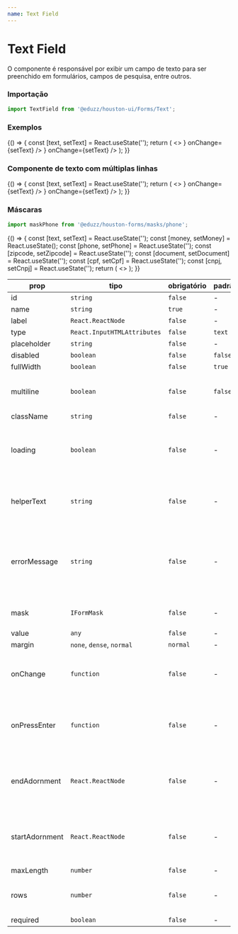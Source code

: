 ```yaml
---
name: Text Field
---
```





# Text Field

O componente é responsável por exibir um campo de texto para ser preenchido em formulários, campos de pesquisa, entre outros.

### Importação

```js
import TextField from '@eduzz/houston-ui/Forms/Text';
```

### Exemplos

<Playground>
  {() => {
    const [text, setText] = React.useState('');
    return (
      <>
        <TextField label='Campo de Texto' value={text} onChange={setText} />
        <TextField label='Campo com ícone' value={text} startAdornment={<InsertEmoticonIcon />} onChange={setText} />
        <TextField label='Campo com ícone' value={text} endAdornment={<InsertEmoticonIcon />} onChange={setText} />
        <TextField label='Campo de Texto' placeholder='Placeholder' value={text} onChange={setText} />
        <TextField label='Campo de Texto Desabilitado' disabled value='Valor enviado via propriedade' />
        <TextField label='Campo de Texto com Carregamento' loading value={text} onChange={setText} />
        <TextField
          label='Campo de Texto com Texto de Ajuda'
          helperText='Um exemplo de campo de ajuda'
          value={text}
          onChange={setText}
        />
        <TextField label='Campo de Texto com Erro' errorMessage='Mensagem de erro' value={text} onChange={setText} />
      </>
    );
  }}
</Playground>

### Componente de texto com múltiplas linhas

<Playground>
  {() => {
    const [text, setText] = React.useState('');
    return (
      <>
        <TextField multiline label='Campo de Texto' value={text} onChange={setText} />
        <TextField
          multiline
          label='Campo com ícone'
          value={text}
          startAdornment={<InsertEmoticonIcon />}
          onChange={setText}
        />
        <TextField
          multiline
          label='Campo com ícone'
          value={text}
          endAdornment={<InsertEmoticonIcon />}
          onChange={setText}
        />
        <TextField multiline label='Campo de Texto' placeholder='Placeholder' value={text} onChange={setText} />
        <TextField multiline label='Campo de Texto Desabilitado' disabled value='Valor enviado via propriedade' />
        <TextField multiline label='Campo de Texto com Carregamento' loading value={text} onChange={setText} />
        <TextField
          multiline
          label='Campo de Texto com Texto de Ajuda'
          helperText='Um exemplo de campo de ajuda'
          value={text}
          onChange={setText}
        />
        <TextField
          multiline
          label='Campo de Texto com Erro'
          errorMessage='Mensagem de erro'
          value={text}
          onChange={setText}
        />
      </>
    );
  }}
</Playground>

### Máscaras

```js
import maskPhone from '@eduzz/houston-forms/masks/phone';
```

<Playground>
  {() => {
    const [text, setText] = React.useState('');
    const [money, setMoney] = React.useState();
    const [phone, setPhone] = React.useState('');
    const [zipcode, setZipcode] = React.useState('');
    const [document, setDocument] = React.useState('');
    const [cpf, setCpf] = React.useState('');
    const [cnpj, setCnpj] = React.useState('');
    return (
      <>
        <TextField label='Moeda' name='money' value={money} onChange={setMoney} mask={moneyMask} />
        <TextField label='Telefone' name='phone' value={phone} onChange={setPhone} mask={phoneMask} />
        <TextField label='CEP' name='zipcode' value={zipcode} onChange={setZipcode} mask={zipcodeMask} />
        <TextField label='Documento' name='document' value={document} onChange={setDocument} mask={documentMask} />
        <TextField label='CNPJ' name='cnpj' value={cnpj} onChange={setCnpj} mask={cnpjMask} />
        <TextField label='CPF' name='cpf' value={cpf} onChange={setCpf} mask={cpfMask} />
      </>
    );
  }}
</Playground>

| prop           | tipo                        | obrigatório | padrão  | descrição                                                                           |
| -------------- | --------------------------- | ----------- | ------- | ----------------------------------------------------------------------------------- |
| id             | `string`                    | `false`     | -       | -                                                                                   |
| name           | `string`                    | `true`      | -       | -                                                                                   |
| label          | `React.ReactNode`           | `false`     | -       | -                                                                                   |
| type           | `React.InputHTMLAttributes` | `false`     | `text`  | -                                                                                   |
| placeholder    | `string`                    | `false`     | -       | -                                                                                   |
| disabled       | `boolean`                   | `false`     | `false` | -                                                                                   |
| fullWidth      | `boolean`                   | `false`     | `true`  | -                                                                                   |
| multiline      | `boolean`                   | `false`     | `false` | Permite um campo de texto com várias linhas.                                        |
| className      | `string`                    | `false`     | -       | -                                                                                   |
| loading        | `boolean`                   | `false`     | -       | Exibe ícone de carregamento no componente de texto.                                 |
| helperText     | `string`                    | `false`     | -       | Exibe texto de ajuda abaixo do componente de texto.                                 |
| errorMessage   | `string`                    | `false`     | -       | Exibe uma mensagem de erro no componente de texto, assim como indica erro no campo. |
| mask           | `IFormMask`                 | `false`     | -       | Máscara que será aplicada no campo.                                                 |
| value          | `any`                       | `false`     | -       | -                                                                                   |
| margin         | `none`, `dense`, `normal`   | `normal`    | -       | -                                                                                   |
| onChange       | `function`                  | `false`     | -       | Função disparada ao alterar o valor do campo de texto.                              |
| onPressEnter   | `function`                  | `false`     | -       | Função disparada ao apertar Enter dentro do campo de texto.                         |
| endAdornment   | `React.ReactNode`           | `false`     | -       | Ícone ou botão com ícone que será exibido no final do campo.                        |
| startAdornment | `React.ReactNode`           | `false`     | -       | Ícone ou botão com ícone que será exibido no início do campo.                       |
| maxLength      | `number`                    | `false`     | -       | -                                                                                   |
| rows           | `number`                    | `false`     | -       | Número de linhas quando `multiline` for verdadeiro.                                 |
| required       | `boolean`                   | `false`     | -       | -                                                                                   |
